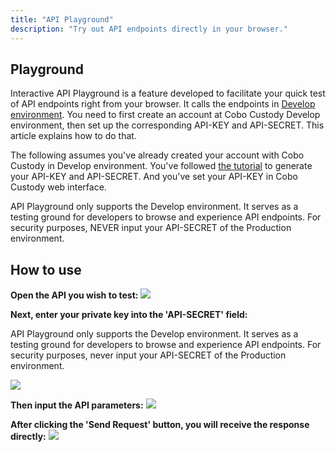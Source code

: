 ```yaml
---
title: "API Playground"
description: "Try out API endpoints directly in your browser."
---
```


## Playground

Interactive API Playground is a feature developed to facilitate your quick test
of API endpoints right from your browser. It calls the endpoints in
[Develop environment](https://home.develop.cobo.com/). You need to first
create an account at Cobo Custody Develop environment, then set up the
corresponding API-KEY and API-SECRET. This article explains how to do that.

The following assumes you've already created your account with Cobo Custody in
Develop environment. You've followed [the tutorial](quickstart) to
generate your API-KEY and API-SECRET. And you've set your API-KEY in Cobo
Custody web interface.

<Warning>API Playground only supports the Develop environment.
It serves as a testing ground for developers to browse and experience API endpoints.
For security purposes, NEVER input your API-SECRET of the Production environment.</Warning>

## How to use

**Open the API you wish to test:**
<img src="/images/playground1.png" />

**Next, enter your private key into the 'API-SECRET' field:**

<Warning>API Playground only supports the Develop environment.
It serves as a testing ground for developers to browse and experience API endpoints.
For security purposes, never input your API-SECRET of the Production environment.</Warning>

<img src="/images/playground2.png" />

**Then input the API parameters:**
<img src="/images/playground3.png" />

**After clicking the 'Send Request' button, you will receive the response directly:**
<img src="/images/playground4.png" />
